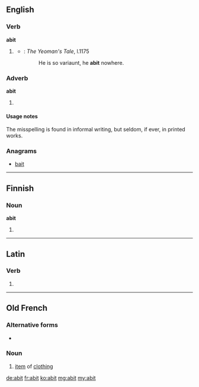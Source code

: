 ==English==

===Verb===
'''abit'''

# {{rfv-sense}} {{context|obsolete|lang=en}} {{en-third-person singular of|abide}}
#* {{RQ:Chaucer Canterbury}}: ''The Yeoman's Tale'', l.1175
#*: He is so variaunt, he '''abit''' nowhere.

===Adverb===
'''abit'''

# {{misspelling of|a bit}}

====Usage notes====
The misspelling is found in informal writing, but seldom, if ever, in printed works.

===Anagrams===
* [[bait#English|bait]]

----

==Finnish==

===Noun===
'''abit'''

# {{plural of|abi|lang=fi}}

----

==Latin==

===Verb===
{{la-verb-form|abit}}

# {{conjugation of|abeo||3|s|pres|act|ind|lang=la}}

----

==Old French==

===Alternative forms===
* {{l/fro|habit}}

===Noun===
{{fro-noun|m|abiz|abiz}}

# [[item]] of [[clothing]]

[[de:abit]]
[[fr:abit]]
[[ko:abit]]
[[mg:abit]]
[[my:abit]]